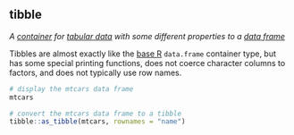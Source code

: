 ## tibble

<dfn>A [container](c.html#container) for [tabular data](t.html#tabular-data) with some different properties to a [data frame](d.html#data-frame)</dfn>

Tibbles are almost exactly like the [base R](b.html#base-r) `data.frame` container type, but has some special printing functions, does not coerce character columns to factors, and does not typically use row names.

```r
# display the mtcars data frame
mtcars
```
```r
# convert the mtcars data frame to a tibble
tibble::as_tibble(mtcars, rownames = "name")
```



